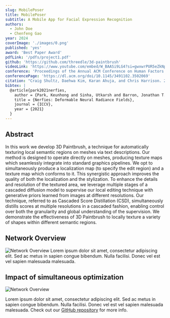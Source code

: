 ```yaml
---
slug: MobilePoser
title: MobilePoser
subtitle: A Mobile App for Facial Expression Recognition
authors:
  - John Doe
  - Chenfeng Gao
year: 2024
coverImage: './images/0.png'
published: 'yes'
award: 'Best Paper Award'
pdfLink: '/pdfs/project1.pdf'
github: 'https://github.com/threedle/3d-paintbrush'
videoLink: 'https://www.youtube.com/embed/W_BAASi9LG4?si=gwxwrPUR5eZkNpc9'
conference: 'Proceedings of the Annual ACM Conference on Human Factors in Computing Systems (CHI)'
conferencePage: 'https://dl.acm.org/doi/10.1145/3491102.3502069'
citation: "Craig Shultz, Daehwa Kim, Karan Ahuja, and Chris Harrison. 2022. TriboTouch: Micro-Patterned Surfaces for Low Latency Touchscreens. In CHI Conference on Human Factors in Computing Systems (CHI '22). Association for Computing Machinery, New York, NY, USA, Article 347, 1–13. https://doi.org/10.1145/3491102.3502069"
bibtex: |
  @article{park2021nerfies,
    author = {Park, Keunhong and Sinha, Utkarsh and Barron, Jonathan T. and Bouaziz, Sofien and Goldman, Dan B and Seitz, Steven M. and Martin-Brualla, Ricardo},
    title = {Nerfies: Deformable Neural Radiance Fields},
    journal = {ICCV},
    year = {2021}
  }
---
```


## Abstract

In this work we develop 3D Paintbrush, a technique for automatically texturing local semantic regions on meshes via text descriptions. Our method is designed to operate directly on meshes, producing texture maps which seamlessly integrate into standard graphics pipelines. We opt to simultaneously produce a localization map (to specify the edit region) and a texture map which conforms to it. This synergistic approach improves the quality of both the localization and the stylization. To enhance the details and resolution of the textured area, we leverage multiple stages of a cascaded diffusion model to supervise our local editing technique with generative priors learned from images at different resolutions. Our technique, referred to as Cascaded Score Distillation (CSD), simultaneously distills scores at multiple resolutions in a cascaded fashion, enabling control over both the granularity and global understanding of the supervision. We demonstrate the effectiveness of 3D Paintbrush to locally texture a variety of shapes within different semantic regions.

## Network Overview
![Network Overview](./images/1.png)
Lorem ipsum dolor sit amet, consectetur adipiscing elit. Sed ac metus in sapien congue bibendum. Nulla facilisi. Donec vel est vel sapien malesuada malesuada.

## Impact of simultaneous optimization
![Network Overview](./images/2.png)


Lorem ipsum dolor sit amet, consectetur adipiscing elit. Sed ac metus in sapien congue bibendum. Nulla facilisi. Donec vel est vel sapien malesuada malesuada. Check out our [GitHub repository](https://github.com/example/repo) for more info.
